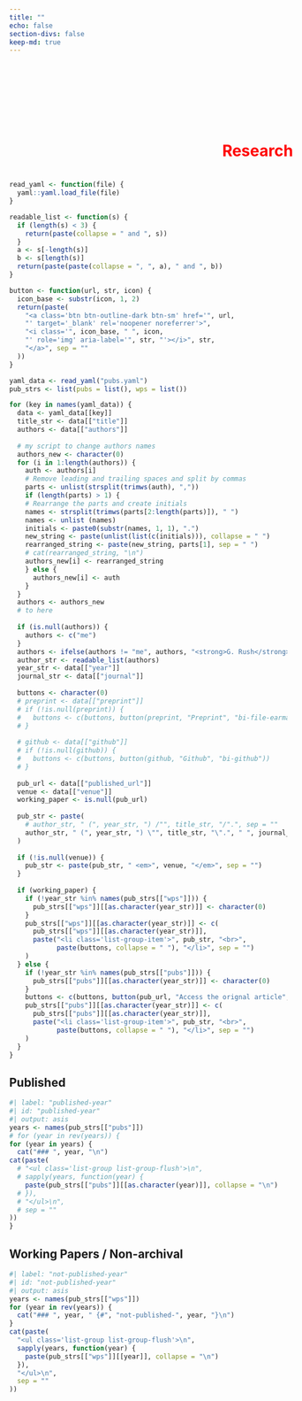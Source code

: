 ```yaml
---
title: ""
echo: false
section-divs: false
keep-md: true
---
```


```{=html} 
<!-- Slideshow container -->
<div class="slideshow-container">

  <!-- Full-width images with number and caption text -->
  <div class="mySlides fade">
  <!-- <div class="numbertext">1 / 3</div> -->
  <img src="../img/profile.jpg" style="width:100%">
  <div class="text">Publications</div>
  </div>
  
  <div class="mySlides fade">
  <!-- <div class="numbertext">2 / 3</div> -->
  <img src="../img/composite-image.jpg" style="width:100%">
  <div class="text">Publications</div>
  </div>
  
  <div class="mySlides fade">
  <!-- <div class="numbertext">3 / 3</div> -->
  <img src="../img/profile.jpg" style="width:100%">
  <div class="text">Publications</div>
  </div>
  
  <!-- Next and previous buttons -->
  <!-- <a class="prev" onclick="plusSlides(-1)">&#10094;</a> -->
  <!-- <a class="next" onclick="plusSlides(1)">&#10095;</a> -->
  </div>
  
  <!-- ... Rest of your header content ... -->
  
  <style>
    /* Your CSS styles for the slideshow go here */
    /* Slideshow container */
    .slideshow-container {
      width: 300px; /* Set the desired width for the container. I need this to match the image ratio, as it does now for image 2 */
        height: 100px; /* Set the desired height for the container */
        overflow: hidden; /* Hide any overflowing content */
        position: relative;
      margin: auto;
    }
  
    .image-container img {
    width: 100%; /* Take up the full width of the container */
      height: 100%; /* Take up the full height of the container */
      object-fit: cover; /* Maintain aspect ratio and cover entire container */
      display: block; /* Remove any extra spacing caused by inline display */
  }
  
    /* Hide the images by default */
    .mySlides {
      display: none;
    }
  
    /* Next & previous buttons */
    .prev, .next {
      cursor: pointer;
      position: absolute;
      top: 50%;
      width: auto;
      margin-top: -22px;
      padding: 16px;
      color: white;
      font-weight: bold;
      font-size: 18px;    
      transition: 0.6s ease;
      border-radius: 0 3px 3px 0;
      user-select: none;
    }
  
    /* Caption text */
    .text {
      color: #f2f2f2;
        font-size: 40px;
      padding: 8px 12px;
      position: absolute;
      bottom: 8px;
      width: 100%;
      text-align: center;
    }
  
    /* Text overlay */
    .text-overlay {
      position: absolute;
      top: 0;
      left: 0;
      width: 100%;
      height: 100%;
      display: flex;
      justify-content: center;
      align-items: center;
      color: red; /* Text color */
        z-index: 1; /* Place the text above the image */
    }
  
    /* Number text (1/3 etc) */
    .numbertext {
      color: #f2f2f2;
        font-size: 12px;
      padding: 8px 12px;
      position: absolute;
      top: 0;
    }
  
    /* Fading animation */
    .fade {
      animation-name: fade;
      animation-duration: 30s;
    }
    
    @keyframes fade {
      from {opacity: .8}
      to {opacity: 1}
    }
  </style>
  
  <script>
    // Your JavaScript code for the slideshow goes here
    let slideIndex = 0;
    showSlides();
    
    function showSlides() {
      let i;
      let slides = document.getElementsByClassName("mySlides");
      for (i = 0; i < slides.length; i++) {
        slides[i].style.display = "none";
      }
      slideIndex++;
      if (slideIndex > slides.length) {slideIndex = 1}
      slides[slideIndex-1].style.display = "block";
      setTimeout(showSlides, 5000); // Change image every 2 seconds
    }
  </script>
```

<!-- Start of the HTML code for scrolling image with text overlay -->  
```{=html}
<!-- Start of the HTML code for scrolling image with text overlay -->
<!DOCTYPE html>
<html lang="en">
<head>
    <meta charset="UTF-8">
    <meta name="viewport" content="width=device-width, initial-scale=1.0">
    <title>Text Over Scrolling Image</title>
    <style>
        .scroll-container {
            position: relative;
            overflow: hidden;
            width: 900px; /* Adjust width as needed */
            height: 100px; /* Adjust height as needed */
        }

        .scroll-image {
            position: absolute;
            top: 0;
            left: 0;
            width: 100%;
            height: 100%;
            animation: scroll 30s linear infinite; /* This contains the speed */
            z-index: -1; /* Place the image behind the text */
        }

        .text-overlay {
            <!-- position: absolute; -->
            <!-- top: 50%; -->
            <!-- left: 50%; -->
            <!-- transform: translate(-50%, -50%); --> -->
            <!-- <!-- max-width: 80%; /* Limit the maximum width of the text overlay */ --> -->
            <!-- padding: 10px; /* Adjust padding top and bottom (5px) */ -->
            <!-- background-color: rgba(0, 0, 0, 0.7); /* Add a background color with some opacity */ -->
            <!-- color: white; /* Text color */ -->
            <!-- z-index: 1; /* Place the text above the image */ -->
        
        
            position: absolute;
            top: 0;
            left: 0;
            width: 100%;
            height: 100%;
            display: flex;
            justify-content: center;
            align-items: center;
            color: red; /* Text color */ -->
            z-index: 1; /* Place the text above the image */
        }

        @keyframes scroll {
            0% { transform: translateX(100%); }
            100% { transform: translateX(-100%); }
        }
    </style>
</head>
<body>
    <div class="scroll-container">
        <img class="scroll-image" src="../img/composite-image.jpg" alt="Scrolling Background Image">
        <div class="text-overlay">
            <h1>Research</h1>
        </div>
    </div>
</body>
</html>
<!-- End of the HTML code -->
```

<!-- Start of the HTML code for changing look of list items -->
```{=html}
<!-- Start of the HTML code for changing look of list items -->
<!DOCTYPE html>
<html lang="en">
<head>
    <meta charset="UTF-8">
    <meta name="viewport" content="width=device-width, initial-scale=1.0">
    <title>Text Over Scrolling Image</title>
    <style>
        /* Style for the list items */
        .list-group-item {
            background-color: #fff;
            border: 1px solid #ccc;
            padding: 10px;
            margin-bottom: 10px;
            color: #212529;
        }
    </style>
</head>
</html>
<!-- End of the HTML code -->
```

<!-- Start of the code to read and write publication list -->
```r
read_yaml <- function(file) {
  yaml::yaml.load_file(file)
}

readable_list <- function(s) {
  if (length(s) < 3) {
    return(paste(collapse = " and ", s))
  }
  a <- s[-length(s)]
  b <- s[length(s)]
  return(paste(paste(collapse = ", ", a), " and ", b))
}

button <- function(url, str, icon) {
  icon_base <- substr(icon, 1, 2)
  return(paste(
    "<a class='btn btn-outline-dark btn-sm' href='", url,
    "' target='_blank' rel='noopener noreferrer'>",
    "<i class='", icon_base, " ", icon,
    "' role='img' aria-label='", str, "'></i>", str,
    "</a>", sep = ""
  ))
}

yaml_data <- read_yaml("pubs.yaml")
pub_strs <- list(pubs = list(), wps = list())

for (key in names(yaml_data)) {
  data <- yaml_data[[key]]
  title_str <- data[["title"]]
  authors <- data[["authors"]]
  
  # my script to change authors names
  authors_new <- character(0)
  for (i in 1:length(authors)) {
    auth <- authors[i]
    # Remove leading and trailing spaces and split by commas
    parts <- unlist(strsplit(trimws(auth), ","))
    if (length(parts) > 1) {
    # Rearrange the parts and create initials
    names <- strsplit(trimws(parts[2:length(parts)]), " ")
    names <- unlist (names)
    initials <- paste0(substr(names, 1, 1), ".")
    new_string <- paste(unlist(list(c(initials))), collapse = " ")
    rearranged_string <- paste(new_string, parts[1], sep = " ")
    # cat(rearranged_string, "\n")
    authors_new[i] <- rearranged_string
    } else {
      authors_new[i] <- auth
    }
  }
  authors <- authors_new
  # to here
  
  if (is.null(authors)) {
    authors <- c("me")
  }
  authors <- ifelse(authors != "me", authors, "<strong>G. Rush</strong>")
  author_str <- readable_list(authors)
  year_str <- data[["year"]]
  journal_str <- data[["journal"]]
  
  buttons <- character(0)
  # preprint <- data[["preprint"]]
  # if (!is.null(preprint)) {
  #   buttons <- c(buttons, button(preprint, "Preprint", "bi-file-earmark-pdf"))
  # }
  
  # github <- data[["github"]]
  # if (!is.null(github)) {
  #   buttons <- c(buttons, button(github, "Github", "bi-github"))
  # }
  
  pub_url <- data[["published_url"]]
  venue <- data[["venue"]]
  working_paper <- is.null(pub_url)
  
  pub_str <- paste(
    # author_str, " (", year_str, ") /"", title_str, "/".", sep = ""
    author_str, " (", year_str, ") \"", title_str, "\".", " ", journal_str, sep = ""
  )
  
  if (!is.null(venue)) {
    pub_str <- paste(pub_str, " <em>", venue, "</em>", sep = "")
  }
  
  if (working_paper) {
    if (!year_str %in% names(pub_strs[["wps"]])) {
      pub_strs[["wps"]][[as.character(year_str)]] <- character(0)
    }
    pub_strs[["wps"]][[as.character(year_str)]] <- c(
      pub_strs[["wps"]][[as.character(year_str)]],
      paste("<li class='list-group-item'>", pub_str, "<br>",
            paste(buttons, collapse = " "), "</li>", sep = "")
    )
  } else {
    if (!year_str %in% names(pub_strs[["pubs"]])) {
      pub_strs[["pubs"]][[as.character(year_str)]] <- character(0)
    }
    buttons <- c(buttons, button(pub_url, "Access the orignal article", "ai-archive"))
    pub_strs[["pubs"]][[as.character(year_str)]] <- c(
      pub_strs[["pubs"]][[as.character(year_str)]],
      paste("<li class='list-group-item'>", pub_str, "<br>",
            paste(buttons, collapse = " "), "</li>", sep = "")
    )
  }
}
```

## Published

```r
#| label: "published-year"
#| id: "published-year"
#| output: asis
years <- names(pub_strs[["pubs"]])
# for (year in rev(years)) {
for (year in years) {
  cat("### ", year, "\n")
cat(paste(
  # "<ul class='list-group list-group-flush'>\n",
  # sapply(years, function(year) {
    paste(pub_strs[["pubs"]][[as.character(year)]], collapse = "\n")
  # }),
  # "</ul>\n",
  # sep = ""
))
}
```

<!-- This si some text -->

<!-- ```{r} -->
<!-- cat(paste("this is some more text")) -->
<!-- ``` -->

## Working Papers / Non-archival

```r
#| label: "not-published-year"
#| id: "not-published-year"
#| output: asis
years <- names(pub_strs[["wps"]])
for (year in rev(years)) {
  cat("### ", year, " {#", "not-published-", year, "}\n")
}
cat(paste(
  "<ul class='list-group list-group-flush'>\n",
  sapply(years, function(year) {
    paste(pub_strs[["wps"]][[year]], collapse = "\n")
  }),
  "</ul>\n",
  sep = ""
))
```

